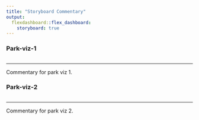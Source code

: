 ```yaml
---
title: "Storyboard Commentary"
output: 
  flexdashboard::flex_dashboard:
    storyboard: true
---
```


### Park-viz-1

```r
```

*** 

Commentary for park viz 1.

### Park-viz-2

```r
```

*** 

Commentary for park viz 2.
